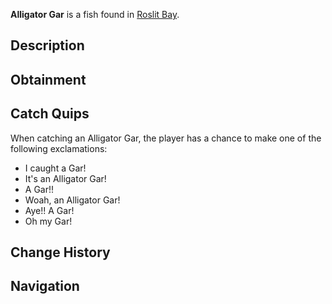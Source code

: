{{FishInfobox
|image          = Alligator Gar.png
|rarity         = Rare
|sea            = First Sea
|location       = [[Roslit Bay]]
|sublocation    = Freshwater
|sources        = Carbon Crate, Fish Barrel, Fishing Rod, Volcanic Geode
|radar_location = 
|xp             = 100
|weather        = 
|time           = 
|season         = Summer
|bait           = 
|base_weight    = 45
|base_value     = 220
|weight_range   = 25
|base_chance    = 45
|base_resil     = 40
}}
'''Alligator Gar''' is a {{Rarity|Rare}} fish found in [[Roslit Bay]].

== Description ==
{{Description|The Alligator Gar is a large, vicious freshwater fish that can be found in Roslit Bays pond. Gars track back to 100 million years ago, giving them the nickname as a 'living fossil'.|Bestiary Entry}}

== Obtainment ==
{{Description|Can be found in lakes during summer.|Bestiary Hint}}
{{Fish Availability|
Roslit Bay/Freshwater Pond
Roslit Bay/Freshwater Pond Seaweed
|top_rods      = 
Ethereal Prism Rod\156729.24\234673.36;
Leviathan's Fang Rod\151419.8\163332.27;
Champions Rod\150705.05\125992.7;
Celestial Rod\149145.54\125281.97;
Rapid Rod\148112.48\135313.07;
Fortune Rod\86940.67\172384.21;
Mythical Rod\106568.13\93813.57;
No-Life Rod\146858.29\146858.29;
Seraphic Rod\144283.16\144283.16;
Kraken Rod\122232.78\136689.5;
Depthseeker Rod\141000.84\112321.63;
Trident Rod\139081.36\106129.29;
Avalanche Rod\138839.45\100495.96;
Challenger's Rod\132014\132014;
Rod Of The Forgotten Fang\131481.54\131481.54;
Verdant Shear Rod\128394.64\122351.69;
Free Spirit Rod\127215.27\105454.72;
Zeus Rod\122351.69\122351.69;
Rod Of The Depths\119106.32\119106.32;
Blazebringer Rod\117515.23\115576.16;
Rod Of The Exalted One\114067.43\115988.26;
Volcanic Rod\113404.21\92862.65;
Steady Rod\73146.01\64459.25
|recommended   = Ethereal Prism Rod
}}

== Catch Quips ==
When catching an Alligator Gar, the player has a chance to make one of the following exclamations:
* I caught a Gar!
* It's an Alligator Gar!
* A Gar!!
* Woah, an Alligator Gar!
* Aye!! A Gar!
* Oh my Gar!

== Change History ==
{{Change History|{{subst:Current Version}}}}

== Navigation ==
{{Fish Navbox|Roslit Bay}}